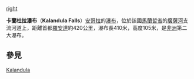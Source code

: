 {{Unreferenced|time=2016-07-06T15:01:04+00:00}}
[[image:Kalandula_Falls_C.jpg|right]]

'''卡蘭杜拉瀑布'''（'''Kalandula Falls'''）[[安哥拉|安哥拉]]的[[瀑布|瀑布]]，位於該國[[馬蘭哲省|馬蘭哲省]]的[[廣薩河|廣薩河]]支流河道上，距離首都[[羅安達|羅安達]]約420公里，瀑布長410米，高度105米，是[[非洲|非洲]]第二大瀑布。
==參見==
{{Portal|安哥拉|Flag of Angola.svg}}
{{coord|9|4|33|S|16|0|2|E|source:huwiki_region:AO|display=title}}

[[Category:安哥拉瀑布|Kalandula]]


{{Angola-stub}}